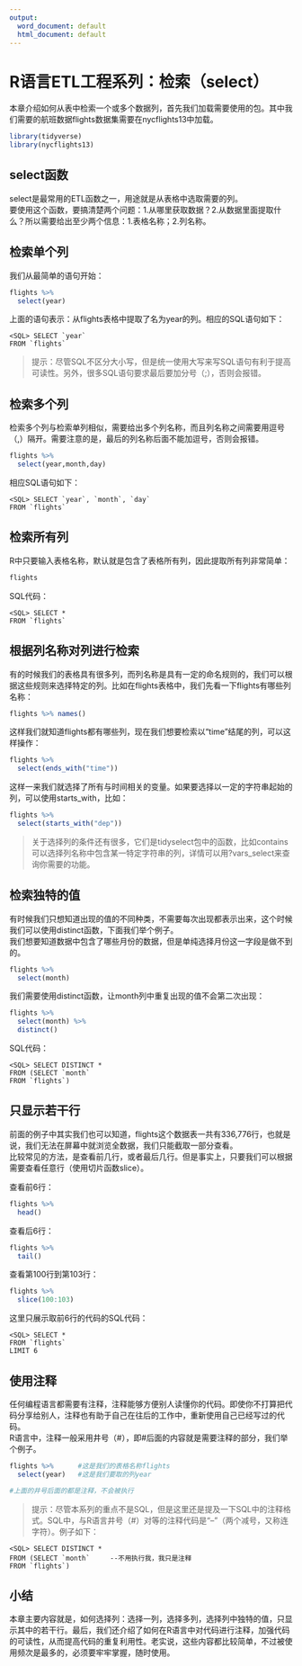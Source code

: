 ---
output:
  word_document: default
  html_document: default
---
# R语言ETL工程系列：检索（select）

本章介绍如何从表中检索一个或多个数据列，首先我们加载需要使用的包。其中我们需要的航班数据flights数据集需要在nycflights13中加载。
```{r,message=FALSE}
library(tidyverse)
library(nycflights13)
```

## select函数

select是最常用的ETL函数之一，用途就是从表格中选取需要的列。  
要使用这个函数，要搞清楚两个问题：1.从哪里获取数据？2.从数据里面提取什么？所以需要给出至少两个信息：1.表格名称；2.列名称。  

## 检索单个列
我们从最简单的语句开始：
```{r}
flights %>%
  select(year)
```
  
上面的语句表示：从flights表格中提取了名为year的列。相应的SQL语句如下：
```
<SQL> SELECT `year`
FROM `flights`
```
> 提示：尽管SQL不区分大小写，但是统一使用大写来写SQL语句有利于提高可读性。另外，很多SQL语句要求最后要加分号（;），否则会报错。

## 检索多个列

检索多个列与检索单列相似，需要给出多个列名称，而且列名称之间需要用逗号（,）隔开。需要注意的是，最后的列名称后面不能加逗号，否则会报错。

```{r}
flights %>%
  select(year,month,day)
```
  
相应SQL语句如下：
```
<SQL> SELECT `year`, `month`, `day`
FROM `flights`
```
## 检索所有列

R中只要输入表格名称，默认就是包含了表格所有列，因此提取所有列非常简单：

```{r}
flights
```

SQL代码：
```
<SQL> SELECT *
FROM `flights`
```

## 根据列名称对列进行检索
有的时候我们的表格具有很多列，而列名称是具有一定的命名规则的，我们可以根据这些规则来选择特定的列。比如在flights表格中，我们先看一下flights有哪些列名称：

```{r}
flights %>% names()
```
  
这样我们就知道flights都有哪些列，现在我们想要检索以“time”结尾的列，可以这样操作：

```{r}
flights %>%
  select(ends_with("time"))
```
  
这样一来我们就选择了所有与时间相关的变量。如果要选择以一定的字符串起始的列，可以使用starts_with，比如：

```{r}
flights %>%
  select(starts_with("dep"))
```

> 关于选择列的条件还有很多，它们是tidyselect包中的函数，比如contains可以选择列名称中包含某一特定字符串的列，详情可以用?vars_select来查询你需要的功能。

## 检索独特的值
有时候我们只想知道出现的值的不同种类，不需要每次出现都表示出来，这个时候我们可以使用distinct函数，下面我们举个例子。  
我们想要知道数据中包含了哪些月份的数据，但是单纯选择月份这一字段是做不到的。  
```{r}
flights %>%
  select(month)
```
  
我们需要使用distinct函数，让month列中重复出现的值不会第二次出现：
```{r}
flights %>%
  select(month) %>%
  distinct()
```
  
SQL代码：
```
<SQL> SELECT DISTINCT *
FROM (SELECT `month`
FROM `flights`)
```
## 只显示若干行
前面的例子中其实我们也可以知道，flights这个数据表一共有336,776行，也就是说，我们无法在屏幕中就浏览全数据，我们只能截取一部分查看。  
比较常见的方法，是查看前几行，或者最后几行。但是事实上，只要我们可以根据需要查看任意行（使用切片函数slice）。  

查看前6行：
```{r}
flights %>%
  head()
```

查看后6行：
```{r}
flights %>%
  tail()
```

查看第100行到第103行：

```{r}
flights %>%
  slice(100:103)
```

这里只展示取前6行的代码的SQL代码：
```
<SQL> SELECT *
FROM `flights`
LIMIT 6
```
## 使用注释
任何编程语言都需要有注释，注释能够方便别人读懂你的代码。即使你不打算把代码分享给别人，注释也有助于自己在往后的工作中，重新使用自己已经写过的代码。  
R语言中，注释一般采用井号（#），即#后面的内容就是需要注释的部分，我们举个例子。

```{r}
flights %>%      #这是我们的表格名称flights
  select(year)   #这是我们要取的列year

#上面的井号后面的都是注释，不会被执行
```

> 提示：尽管本系列的重点不是SQL，但是这里还是提及一下SQL中的注释格式。SQL中，与R语言井号（#）对等的注释代码是“--”（两个减号，又称连字符）。例子如下：

```
<SQL> SELECT DISTINCT *
FROM (SELECT `month`     --不用执行我，我只是注释
FROM `flights`)
```
## 小结
本章主要内容就是，如何选择列：选择一列，选择多列，选择列中独特的值，只显示其中的若干行。最后，我们还介绍了如何在R语言中对代码进行注释，加强代码的可读性，从而提高代码的重复利用性。老实说，这些内容都比较简单，不过被使用频次是最多的，必须要牢牢掌握，随时使用。



